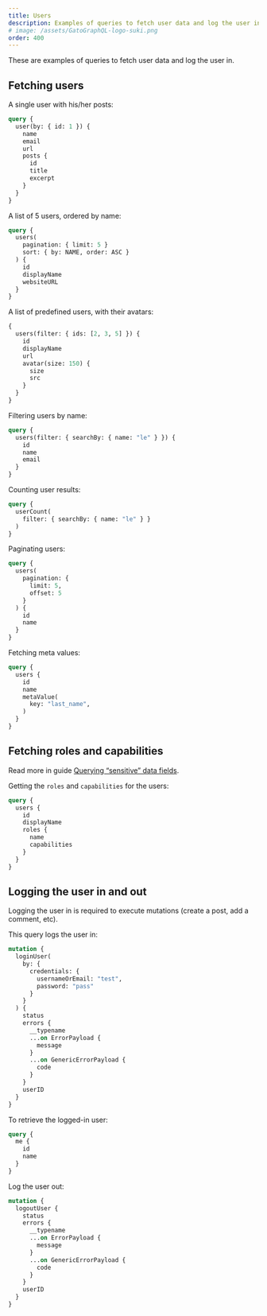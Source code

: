 ```yaml
---
title: Users
description: Examples of queries to fetch user data and log the user in.
# image: /assets/GatoGraphQL-logo-suki.png
order: 400
---
```


These are examples of queries to fetch user data and log the user in.

## Fetching users

A single user with his/her posts:

```graphql
query {
  user(by: { id: 1 }) {
    name
    email
    url
    posts {
      id
      title
      excerpt
    }
  }
}
```

A list of 5 users, ordered by name:

```graphql
query {
  users(
    pagination: { limit: 5 }
    sort: { by: NAME, order: ASC }
  ) {
    id
    displayName
    websiteURL
  }
}
```

A list of predefined users, with their avatars:

```graphql
{
  users(filter: { ids: [2, 3, 5] }) {
    id
    displayName
    url
    avatar(size: 150) {
      size
      src
    }
  }
}
```

Filtering users by name:

```graphql
query {
  users(filter: { searchBy: { name: "le" } }) {
    id
    name
    email
  }
}
```

Counting user results:

```graphql
query {
  userCount(
    filter: { searchBy: { name: "le" } }
  )
}
```

Paginating users:

```graphql
query {
  users(
    pagination: {
      limit: 5,
      offset: 5
    }
  ) {
    id
    name
  }
}
```

Fetching meta values:

```graphql
query {
  users {
    id
    name
    metaValue(
      key: "last_name",
    )
  }
}
```

## Fetching roles and capabilities

<Banner type="info">

Read more in guide [Querying “sensitive” data fields](/guides/schema/querying-sensitive-data-fields/).

</Banner>

Getting the `roles` and `capabilities` for the users:

```graphql
query {
  users {
    id
    displayName
    roles {
      name
      capabilities
    }
  }
}
```

## Logging the user in and out

Logging the user in is required to execute mutations (create a post, add a comment, etc).

This query logs the user in:

```graphql
mutation {
  loginUser(
    by: {
      credentials: {
        usernameOrEmail: "test",
        password: "pass"
      }
    }
  ) {
    status
    errors {
      __typename
      ...on ErrorPayload {
        message
      }
      ...on GenericErrorPayload {
        code
      }
    }
    userID
  }
}
```

To retrieve the logged-in user:

```graphql
query {
  me {
    id
    name
  }
}
```

Log the user out:

```graphql
mutation {
  logoutUser {
    status
    errors {
      __typename
      ...on ErrorPayload {
        message
      }
      ...on GenericErrorPayload {
        code
      }
    }
    userID
  }
}
```

